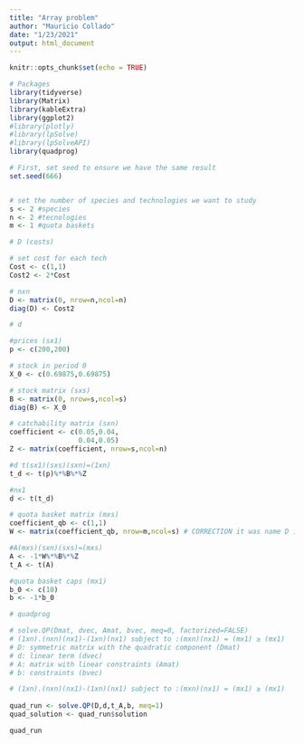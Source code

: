 ```yaml
---
title: "Array problem"
author: "Mauricio Collado"
date: "1/23/2021"
output: html_document
---
```


```r
knitr::opts_chunk$set(echo = TRUE)
```

```r

# Packages
library(tidyverse)
library(Matrix)
library(kableExtra)
library(ggplot2)
#library(plotly)
#library(lpSolve)
#library(lpSolveAPI)
library(quadprog)
```

```r
# First, set seed to ensure we have the same result 
set.seed(666)


# set the number of species and technologies we want to study
s <- 2 #species
n <- 2 #tecnologies
m <- 1 #quota baskets

```

```r
# D (costs)

# set cost for each tech
Cost <- c(1,1)
Cost2 <- 2*Cost

# nxn 
D <- matrix(0, nrow=n,ncol=n)
diag(D) <- Cost2

```

```r
# d

#prices (sx1)
p <- c(200,200)

# stock in period 0
X_0 <- c(0.69875,0.69875)

# stock matrix (sxs)
B <- matrix(0, nrow=s,ncol=s)
diag(B) <- X_0

# catchability matrix (sxn)
coefficient <- c(0.05,0.04,
                 0.04,0.05)
Z <- matrix(coefficient, nrow=s,ncol=n)

#d t(sx1)(sxs)(sxn)=(1xn)
t_d <- t(p)%*%B%*%Z

#nx1
d <- t(t_d)

```

```r
# quota basket matrix (mxs)
coefficient_qb <- c(1,1)
W <- matrix(coefficient_qb, nrow=m,ncol=s) # CORRECTION it was name D in the document, and D is defined as cost. I renamed it as W.

#A(mxs)(sxn)(sxs)=(mxs)
A <- -1*W%*%B%*%Z
t_A <- t(A)
```

```r
#quota basket caps (mx1)
b_0 <- c(10)
b <- -1*b_0

```

```r
# quadprog

# solve.QP(Dmat, dvec, Amat, bvec, meq=0, factorized=FALSE)
# (1xn).(nxn)(nx1)-(1xn)(nx1) subject to :(mxn)(nx1) = (mx1) ≥ (mx1)
# D: symmetric matrix with the quadratic component (Dmat)
# d: linear term (dvec)
# A: matrix with linear constraints (Amat)
# b: constraints (bvec)

# (1xn).(nxn)(nx1)-(1xn)(nx1) subject to :(mxn)(nx1) = (mx1) ≥ (mx1)
 
quad_run <- solve.QP(D,d,t_A,b, meq=1)
quad_solution <- quad_run$solution

quad_run
```

